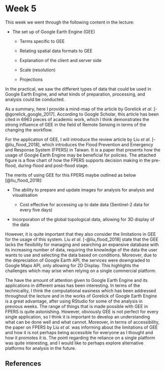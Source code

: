 # Week 5 {.unnumbered}

This week we went through the following content in the lecture:

-   The set up of Google Earth Engine (GEE)

    -   Terms specific to GEE

    -   Relating spatial data formats to GEE

    -   Explanation of the client and server side

    -   Scale (resolution)

    -   Projections

In the practical, we saw the different types of data that could be used in Google Earth Engine, and what kinds of preparation, processing, and analysis could be conducted.

As a summary, here I provide a mind-map of the article by Gorelick *et al*. [-@gorelick_google_2017]. According to Google Scholar, this article has been cited in 6963 pieces of academic work, which I think demonstrates the strong influence of GEE in the field of Remote Sensing in terms of the changing the workflow.

For the application of GEE, I will introduce the review article by Liu *et al*. [-@liu_flood_2018], which introduces the Flood Prevention and Emergency and Response System (FPERS) in Taiwan. It is a paper that presents how the usage of Google Earth Engine may be beneficial for policies. The attached figure is a flow chart of how the FPERS supports decision making in the pre-flood, during-flood and post-flood stage.

The merits of using GEE for this FPERS maybe outlined as below [@liu_flood_2018]:

-   The ability to prepare and update images for analysis for analysis and visualisation

    -    Cost effective for accessing up to date data (Sentinel-2 data for every five days)

-   Incorporation of the global topological data, allowing for 3D display of the data

However, it is quite important that they also consider the limitations in GEE for the usage of this system. Liu *et al*. [-@liu_flood_2018] state that the GEE lacks the flexibility for managing and searching an expansive database with its increasing number of data, requiring the knowledge of the data the user wants to use and selecting the data based on conditions. Moreover, due to the depreciation of Google Earth API, the services were downgraded to Google Maps API, only allowing for 2D Display. This highlights the challenges which may arise when relying on a single commercial platform.

The have the amount of attention given to Google Earth Engine and its applications in different areas has been interesting. In terms of the technicality, I think the computational easiness which has been addressed throughout the lecture and in the works of Gorelick of Google Earth Engine is a great advantage, after using RStudio for some of the analysis in previous weeks. The range of things that is made possible with GEE in FPERS is quite astonishing. However, obviously GEE is not perfect for every single application, so I think it is important to develop an understanding what can be done well and what cannot. Moreover, in terms of accessibility, the paper on FPERS by Liu *et al.* was informing about the limitations of GEE and how it is not perhaps being accessible for everyone as I thought and how it promotes it is. The point regarding the reliance on a single platform was quite interesting, and I would like to perhaps explore alternative platforms for analysis in the future.


## References

::: {#refs}

:::
